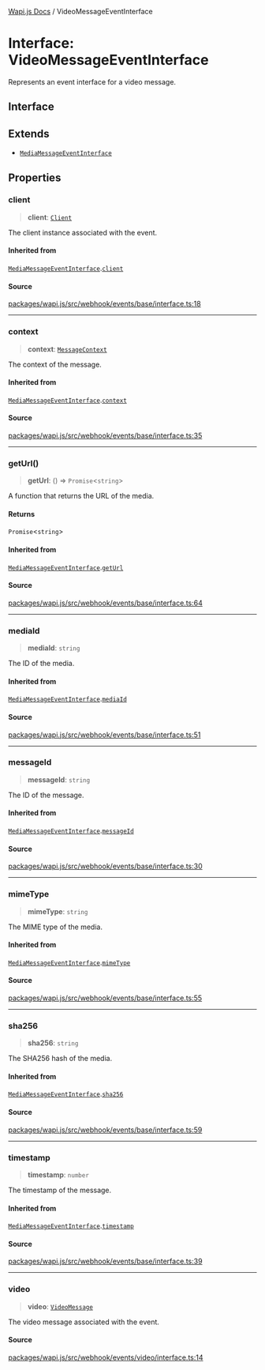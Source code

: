 [Wapi.js Docs](../README.mdx) / VideoMessageEventInterface

# Interface: VideoMessageEventInterface

Represents an event interface for a video message.

## Interface

## Extends

- [`MediaMessageEventInterface`](MediaMessageEventInterface.mdx)

## Properties

### client

> **client**: [`Client`](../classes/Client.mdx)

The client instance associated with the event.

#### Inherited from

[`MediaMessageEventInterface`](MediaMessageEventInterface.mdx).[`client`](MediaMessageEventInterface.mdx#client)

#### Source

[packages/wapi.js/src/webhook/events/base/interface.ts:18](https://github.com/sarthakjdev/wapi.js/blob/1b066ed4efaf997a4bb012da51514dfcb4165da6/packages/wapi.js/src/webhook/events/base/interface.ts#L18)

***

### context

> **context**: [`MessageContext`](../type-aliases/MessageContext.mdx)

The context of the message.

#### Inherited from

[`MediaMessageEventInterface`](MediaMessageEventInterface.mdx).[`context`](MediaMessageEventInterface.mdx#context)

#### Source

[packages/wapi.js/src/webhook/events/base/interface.ts:35](https://github.com/sarthakjdev/wapi.js/blob/1b066ed4efaf997a4bb012da51514dfcb4165da6/packages/wapi.js/src/webhook/events/base/interface.ts#L35)

***

### getUrl()

> **getUrl**: () => `Promise`\<`string`\>

A function that returns the URL of the media.

#### Returns

`Promise`\<`string`\>

#### Inherited from

[`MediaMessageEventInterface`](MediaMessageEventInterface.mdx).[`getUrl`](MediaMessageEventInterface.mdx#geturl)

#### Source

[packages/wapi.js/src/webhook/events/base/interface.ts:64](https://github.com/sarthakjdev/wapi.js/blob/1b066ed4efaf997a4bb012da51514dfcb4165da6/packages/wapi.js/src/webhook/events/base/interface.ts#L64)

***

### mediaId

> **mediaId**: `string`

The ID of the media.

#### Inherited from

[`MediaMessageEventInterface`](MediaMessageEventInterface.mdx).[`mediaId`](MediaMessageEventInterface.mdx#mediaid)

#### Source

[packages/wapi.js/src/webhook/events/base/interface.ts:51](https://github.com/sarthakjdev/wapi.js/blob/1b066ed4efaf997a4bb012da51514dfcb4165da6/packages/wapi.js/src/webhook/events/base/interface.ts#L51)

***

### messageId

> **messageId**: `string`

The ID of the message.

#### Inherited from

[`MediaMessageEventInterface`](MediaMessageEventInterface.mdx).[`messageId`](MediaMessageEventInterface.mdx#messageid)

#### Source

[packages/wapi.js/src/webhook/events/base/interface.ts:30](https://github.com/sarthakjdev/wapi.js/blob/1b066ed4efaf997a4bb012da51514dfcb4165da6/packages/wapi.js/src/webhook/events/base/interface.ts#L30)

***

### mimeType

> **mimeType**: `string`

The MIME type of the media.

#### Inherited from

[`MediaMessageEventInterface`](MediaMessageEventInterface.mdx).[`mimeType`](MediaMessageEventInterface.mdx#mimetype)

#### Source

[packages/wapi.js/src/webhook/events/base/interface.ts:55](https://github.com/sarthakjdev/wapi.js/blob/1b066ed4efaf997a4bb012da51514dfcb4165da6/packages/wapi.js/src/webhook/events/base/interface.ts#L55)

***

### sha256

> **sha256**: `string`

The SHA256 hash of the media.

#### Inherited from

[`MediaMessageEventInterface`](MediaMessageEventInterface.mdx).[`sha256`](MediaMessageEventInterface.mdx#sha256)

#### Source

[packages/wapi.js/src/webhook/events/base/interface.ts:59](https://github.com/sarthakjdev/wapi.js/blob/1b066ed4efaf997a4bb012da51514dfcb4165da6/packages/wapi.js/src/webhook/events/base/interface.ts#L59)

***

### timestamp

> **timestamp**: `number`

The timestamp of the message.

#### Inherited from

[`MediaMessageEventInterface`](MediaMessageEventInterface.mdx).[`timestamp`](MediaMessageEventInterface.mdx#timestamp)

#### Source

[packages/wapi.js/src/webhook/events/base/interface.ts:39](https://github.com/sarthakjdev/wapi.js/blob/1b066ed4efaf997a4bb012da51514dfcb4165da6/packages/wapi.js/src/webhook/events/base/interface.ts#L39)

***

### video

> **video**: [`VideoMessage`](../classes/VideoMessage.mdx)

The video message associated with the event.

#### Source

[packages/wapi.js/src/webhook/events/video/interface.ts:14](https://github.com/sarthakjdev/wapi.js/blob/1b066ed4efaf997a4bb012da51514dfcb4165da6/packages/wapi.js/src/webhook/events/video/interface.ts#L14)
